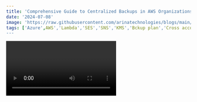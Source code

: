 ```yaml
---
title: 'Comprehensive Guide to Centralized Backups in AWS Organizations'
date: '2024-07-08'
image: 'https://raw.githubusercontent.com/arinatechnologies/blogs/main/images/centralizedbackupsawsorganizations.webp'
tags: ['Azure',AWS','Lambda','SES','SNS','KMS','Bckup plan','Cross account rules','AWS GuardDuty','AWS Config','AWS CloudTrail','IAM']
---
```

<Video id="nnQ642J3Ar4" title="Comprehensive Guide to Centralized Backups in AWS Organizations"/>
### Centralized Management of AWS Services Using AWS Organizations

AWS Organizations provides a unified way to manage and govern your AWS environment as it grows. This blog post details how you can use AWS Organizations to centrally manage your services, thereby simplifying administration, improving security, and reducing operational costs. 

#### **Why Use AWS Organizations?**

AWS Organizations enables centralized management of billing, control access, compliance, security, and resource sharing across AWS accounts. Instead of managing services individually in each account, AWS Organizations lets you administer them from a single location.

### **Advantages of Centralized Management:**

a. **Efficiency:** Manage multiple AWS accounts from a single control point.
b. **Cost Savings:** Reduce operational costs through centralized management.
c. **Enhanced Security:** Apply consistent policies and compliance standards across all accounts.
d. **Simplified Operations:** Streamline monitoring, backup, and administrative tasks.

### **Step-by-Step Guide to Centralized Backup Management**
![Backup](https://raw.githubusercontent.com/arinatechnologies/blogs/a5282c37969dbc4f29cc9c666dcf397141a2058a/images/centralizedbackupsinaws/awsbackup.webp)

Managing backups across multiple AWS accounts can be complex. AWS Backup allows you to centralize and automate data protection across AWS services. Here’s how you can set up centralized backup management using AWS Organizations:

#### **1. Setting Up AWS Organizations:**

a. **Create an AWS Organization:**
   i) Navigate to the AWS Organizations console.
  ii) Click on "Create organization" and follow the prompts.

b. **Add Accounts to Your Organization:**
   i) Add existing accounts or create new ones.
  ii) Ensure all accounts you want to manage are part of the organization.

#### **2. Enabling Centralized Backup:**
![Enabling](https://raw.githubusercontent.com/arinatechnologies/blogs/a5282c37969dbc4f29cc9c666dcf397141a2058a/images/centralizedbackupsinaws/backuppolicies.webp)

a. **Navigate to AWS Backup:**
   i) Open the AWS Backup console from the management account.
  ii) This is where you'll configure backup plans and policies.

b. **Create a Backup Plan:**
![Create](https://raw.githubusercontent.com/arinatechnologies/blogs/a5282c37969dbc4f29cc9c666dcf397141a2058a/images/centralizedbackupsinaws/createpolicy.webp)
   i) Click on "Create backup plan."
  ii) Define your backup rules (e.g., frequency, retention period).
   - Specify the resources to back up (e.g., EC2 instances, RDS databases).

c. **Assign the Backup Plan:**
   i) Use tags to assign resources to the backup plan.
  ii) For instance, tag all EC2 instances you want to back up with `Backup:Production`.

#### **3. Delegating Administration:**
![Delegating](https://raw.githubusercontent.com/arinatechnologies/blogs/a5282c37969dbc4f29cc9c666dcf397141a2058a/images/centralizedbackupsinaws/delgadministartion.webp)

a. **Create a Delegated Administrator Account:**
   i) Designate one account as the delegated administrator.
  ii) This account will handle backup management for all other accounts.

b. **Set Up Cross-Account Roles:**
   i) Create IAM roles in each member account.
  ii) Assign these roles the necessary permissions for backup operations.
 iii) Ensure the roles allow cross-account access to the delegated administrator account.

#### **4. Configuring Backup Policies:**

a. **Enable Backup Policies:**
   i) From the AWS Backup console, enable backup policies.
  ii) Define and apply these policies to all accounts within the organization.

b. **Monitor Backups:**
   i) Use AWS Backup's centralized dashboard to monitor the status of your backups.
  ii) Set up notifications for backup failures or successes.

#### **5. Using Additional AWS Services:**

AWS Organizations supports various other services that can be centrally managed. Some examples include:

- a. **AWS GuardDuty:** Centralized threat detection.
- b. **AWS Config:** Compliance auditing and monitoring.
- c. **AWS CloudTrail:** Logging and monitoring account activity.
- d. **AWS Identity and Access Management (IAM):** Centralized access control and user management.


### **Conclusion**

Leveraging AWS Organizations can streamline the management of your AWS environment, ensuring consistent backup policies, enhancing security, and reducing operational overhead. Centralized management not only simplifies your administrative tasks but also provides a unified view of your organization's compliance and security posture.

---


# Other Blogs
[Enhance Cloud Security: Permission Sets in AWS Organizations!](https://www.arinatechnologies.com/posts/permission-sets)<br/>
[Azure Messaging: Service Bus, Event Hub & Event Grid](https://www.arinatechnologies.com/posts/az-messaging)<br/>
[A Detailed Overview Of AWS SES and Monitoring](https://www.arinatechnologies.com/posts/AWS%20SES)
